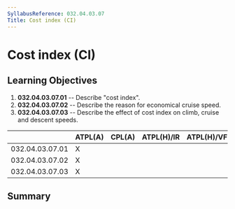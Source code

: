 ```yaml
---
SyllabusReference: 032.04.03.07
Title: Cost index (CI)
---
```


# Cost index (CI)

## Learning Objectives

1.  **032.04.03.07.01** -- Describe "cost index".
2.  **032.04.03.07.02** -- Describe the reason for economical cruise speed.
3.  **032.04.03.07.03** -- Describe the effect of cost index on climb, cruise and
    descent speeds.

|                 | ATPL(A) | CPL(A) | ATPL(H)/IR | ATPL(H)/VFR | CPL(H) | IR  | CBIR(A) |
| --------------- | ------- | ------ | ---------- | ----------- | ------ | --- | ------- |
| 032.04.03.07.01 | X       |        |            |             |        |     |         |
| 032.04.03.07.02 | X       |        |            |             |        |     |         |
| 032.04.03.07.03 | X       |        |            |             |        |     |         |

## Summary
